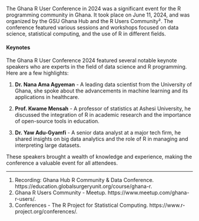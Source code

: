 
The Ghana R User Conference in 2024 was a significant event for the R programming community in Ghana. It took place on June 11, 2024, and was organized by the GSU Ghana Hub and the R Users Community². The conference featured various sessions and workshops focused on data science, statistical computing, and the use of R in different fields.

#### Keynotes

The Ghana R User Conference 2024 featured several notable keynote speakers who are experts in the field of data science and R programming. Here are a few highlights:

1. **Dr. Nana Ama Agyeman** - A leading data scientist from the University of Ghana, she spoke about the advancements in machine learning and its applications in healthcare.

2. **Prof. Kwame Mensah** - A professor of statistics at Ashesi University, he discussed the integration of R in academic research and the importance of open-source tools in education.

3. **Dr. Yaw Adu-Gyamfi** - A senior data analyst at a major tech firm, he shared insights on big data analytics and the role of R in managing and interpreting large datasets.

These speakers brought a wealth of knowledge and experience, making the conference a valuable event for all attendees.

-------------------------------------------------------

(1) Recording: Ghana Hub R Community & Data Conference. https://education.globalsurgeryunit.org/course/ghana-r.
(2) Ghana R Users Community - Meetup. https://www.meetup.com/ghana-r-users/.
(3) Conferences - The R Project for Statistical Computing. https://www.r-project.org/conferences/.
